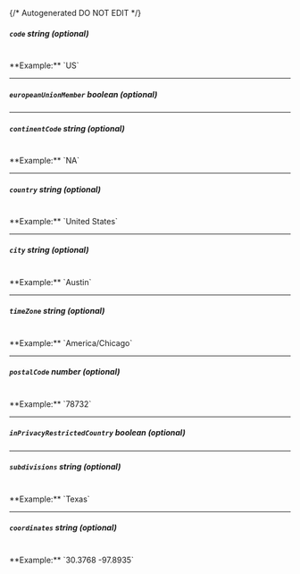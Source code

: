 {/* Autogenerated DO NOT EDIT  */}
##### `code` _string (optional)_
<br/>
**Example:** `US`

---
##### `europeanUnionMember` _boolean (optional)_

---
##### `continentCode` _string (optional)_
<br/>
**Example:** `NA`

---
##### `country` _string (optional)_
<br/>
**Example:** `United States`

---
##### `city` _string (optional)_
<br/>
**Example:** `Austin`

---
##### `timeZone` _string (optional)_
<br/>
**Example:** `America/Chicago`

---
##### `postalCode` _number (optional)_
<br/>
**Example:** `78732`

---
##### `inPrivacyRestrictedCountry` _boolean (optional)_

---
##### `subdivisions` _string (optional)_
<br/>
**Example:** `Texas`

---
##### `coordinates` _string (optional)_
<br/>
**Example:** `30.3768 -97.8935`


